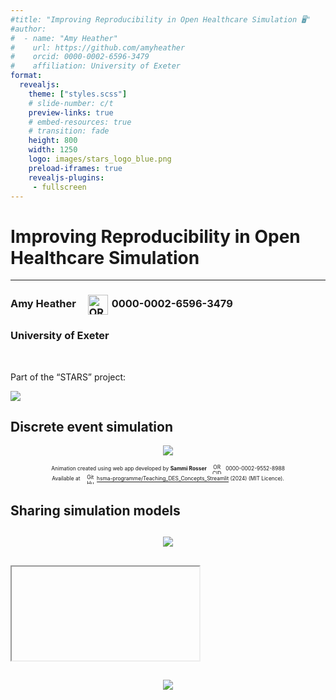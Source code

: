 ```yaml
---
#title: "Improving Reproducibility in Open Healthcare Simulation 🖥️"
#author:
#  - name: "Amy Heather"
#    url: https://github.com/amyheather
#    orcid: 0000-0002-6596-3479
#    affiliation: University of Exeter
format: 
  revealjs:
    theme: ["styles.scss"]
    # slide-number: c/t
    preview-links: true
    # embed-resources: true
    # transition: fade
    height: 800
    width: 1250
    logo: images/stars_logo_blue.png
    preload-iframes: true
    revealjs-plugins:
     - fullscreen
---
```


# Improving Reproducibility in Open Healthcare Simulation

<!-- ## Addressing Barriers and Promoting Best Practices -->

<hr>

<h3>Amy Heather <a href="https://orcid.org/0000-0002-6596-3479" aria-label="View ORCID record"><img src="images/orcid.png" alt="ORCID iD" style="width:32px; height:32px; margin-left:15px; margin-right:6px; vertical-align:middle;"></a>0000-0002-6596-3479</h3>

<h3>University of Exeter</h3>

<br>

Part of the "STARS" project:

![](images/stars_banner.png)
<!--![](images/stars_logo_blue_text.png)
![](images/exeter.png)-->

## Discrete event simulation

<p align="center">
  <img src="images/simple_des.gif"/>
</p>

<div style="text-align: center; font-size: 0.6em">
Animation created using web app developed by <strong>Sammi Rosser</strong> <a href="https://orcid.org/0000-0002-9552-8988" aria-label="View ORCID record"><img src="images/orcid.png" alt="ORCID iD" style="width:16px; height:16px; margin-left:6px; margin-right:6px; vertical-align:middle;"></a>0000-0002-9552-8988
<br>
Available at <img src="images/GitHub_Invertocat_Dark.png" alt="GitHub" style="width:16px; height:16px; margin-left:6px; vertical-align:middle;"> [hsma-programme/Teaching_DES_Concepts_Streamlit](https://github.com/hsma-programme/Teaching_DES_Concepts_Streamlit) (2024) (MIT Licence).
</div>

<!-- Notes:

* Project focused on discrete event simulation
* Explain how it works
* Python + R

-->

## Sharing simulation models

<!-- Notes:

- X% share models
- Just sharing doesn't mean others can x y z
- X% etc.
- Reproducibility definition
- To do so, attempt to reproduce some

-->

## {#protocol fullscreen=true}

<p align="center">
  <img src="images/zenodo.png"/>
</p>

## {#summary-website fullscreen=true}

<iframe class="stretch" data-src="https://pythonhealthdatascience.github.io/stars_wp1_summary/"></iframe> 

## {#preprint fullscreen=true}

<p align="center">
  <img src="images/preprint.png"/>
</p>